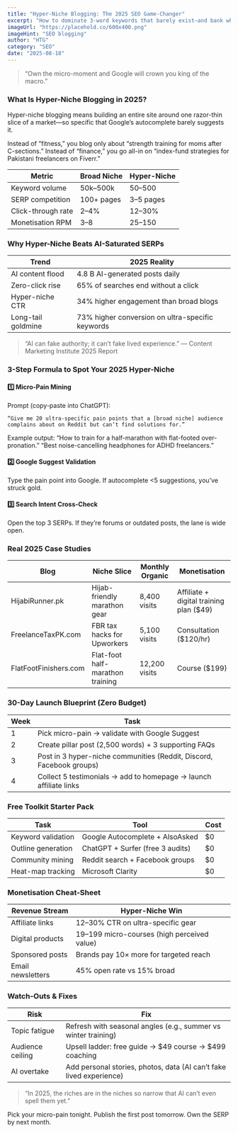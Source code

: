 ```yaml
---
title: "Hyper-Niche Blogging: The 2025 SEO Game-Changer"
excerpt: "How to dominate 3-word keywords that barely exist—and bank while you do it."
imageUrl: "https://placehold.co/600x400.png"
imageHint: "SEO blogging"
author: "HTG"
category: "SEO"
date: "2025-08-18"
---
```


> “Own the micro-moment and Google will crown you king of the macro.”

### What Is Hyper-Niche Blogging in 2025?

Hyper-niche blogging means building an entire site around one razor-thin slice of a market—so specific that Google’s autocomplete barely suggests it.

Instead of “fitness,” you blog only about “strength training for moms after C-sections.”
Instead of “finance,” you go all-in on “index-fund strategies for Pakistani freelancers on Fiverr.”

| Metric             | Broad Niche | Hyper-Niche |
|--------------------|-------------|-------------|
| Keyword volume     | 50k–500k    | 50–500      |
| SERP competition   | 100+ pages  | 3–5 pages   |
| Click-through rate | 2–4%        | 12–30%      |
| Monetisation RPM   | $3–$8       | $25–$150    |

### Why Hyper-Niche Beats AI-Saturated SERPs

| Trend               | 2025 Reality                             |
|---------------------|------------------------------------------|
| AI content flood    | 4.8 B AI-generated posts daily           |
| Zero-click rise     | 65% of searches end without a click      |
| Hyper-niche CTR     | 34% higher engagement than broad blogs   |
| Long-tail goldmine  | 73% higher conversion on ultra-specific keywords |

> “AI can fake authority; it can’t fake lived experience.” — Content Marketing Institute 2025 Report

### 3-Step Formula to Spot Your 2025 Hyper-Niche

#### 1️⃣ Micro-Pain Mining

Prompt (copy-paste into ChatGPT):
```
“Give me 20 ultra-specific pain points that a [broad niche] audience complains about on Reddit but can’t find solutions for.”
```
Example output:
“How to train for a half-marathon with flat-footed over-pronation.”
“Best noise-cancelling headphones for ADHD freelancers.”

#### 2️⃣ Google Suggest Validation

Type the pain point into Google. If autocomplete <5 suggestions, you’ve struck gold.

#### 3️⃣ Search Intent Cross-Check

Open the top 3 SERPs. If they’re forums or outdated posts, the lane is wide open.

### Real 2025 Case Studies

| Blog                 | Niche Slice                         | Monthly Organic | Monetisation                        |
|----------------------|-------------------------------------|-----------------|-------------------------------------|
| HijabiRunner.pk      | Hijab-friendly marathon gear        | 8,400 visits    | Affiliate + digital training plan ($49) |
| FreelanceTaxPK.com   | FBR tax hacks for Upworkers         | 5,100 visits    | Consultation ($120/hr)              |
| FlatFootFinishers.com| Flat-foot half-marathon training    | 12,200 visits   | Course ($199)                       |

### 30-Day Launch Blueprint (Zero Budget)

| Week | Task                                                               |
|------|--------------------------------------------------------------------|
| 1    | Pick micro-pain → validate with Google Suggest                      |
| 2    | Create pillar post (2,500 words) + 3 supporting FAQs               |
| 3    | Post in 3 hyper-niche communities (Reddit, Discord, Facebook groups) |
| 4    | Collect 5 testimonials → add to homepage → launch affiliate links |

### Free Toolkit Starter Pack

| Task                | Tool                               | Cost |
|---------------------|------------------------------------|------|
| Keyword validation  | Google Autocomplete + AlsoAsked    | $0   |
| Outline generation  | ChatGPT + Surfer (free 3 audits)   | $0   |
| Community mining    | Reddit search + Facebook groups    | $0   |
| Heat-map tracking   | Microsoft Clarity                  | $0   |

### Monetisation Cheat-Sheet

| Revenue Stream      | Hyper-Niche Win                               |
|---------------------|-----------------------------------------------|
| Affiliate links     | 12–30% CTR on ultra-specific gear             |
| Digital products    | $19–$199 micro-courses (high perceived value) |
| Sponsored posts     | Brands pay 10× more for targeted reach        |
| Email newsletters   | 45% open rate vs 15% broad                    |

### Watch-Outs & Fixes

| Risk                | Fix                                                        |
|---------------------|------------------------------------------------------------|
| Topic fatigue       | Refresh with seasonal angles (e.g., summer vs winter training) |
| Audience ceiling    | Upsell ladder: free guide → $49 course → $499 coaching       |
| AI overtake         | Add personal stories, photos, data (AI can’t fake lived experience) |

> “In 2025, the riches are in the niches so narrow that AI can’t even spell them yet.”

Pick your micro-pain tonight. Publish the first post tomorrow. Own the SERP by next month.